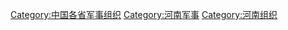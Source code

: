[[Category:中国各省军事组织|Category:中国各省军事组织]]
[[Category:河南军事|Category:河南军事]]
[[Category:河南组织|Category:河南组织]]
